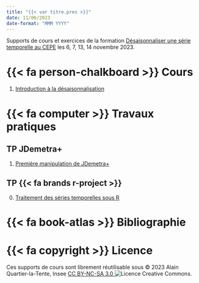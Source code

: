 ```yaml
---
title: "{{< var titre.pres >}}"
date: 11/06/2023
date-format: "MMM YYYY"
---
```


Supports de cours et exercices de la formation [Désaisonnaliser une série temporelle au CEPE](https://www.lecepe.fr/formations/methodes-statistiques/series-temporelles/desaisonnaliser-une-serie-temporelle_42.html) les 6, 7, 13, 14 novembre 2023.

# {{< fa person-chalkboard >}} Cours

1.  [Introduction à la désaisonnalisation](Cours/01_introduction.pdf)

# {{< fa computer >}} Travaux pratiques

## TP JDemetra+

1.  [Première manipulation de JDemetra+](TP/JD_1_Premiere_manipulation_JD.qmd)


## TP {{< fa brands r-project >}}

0.  [Traitement des séries temporelles sous R](TP/JD_1_Premiere_manipulation_JD.qmd)

# {{< fa book-atlas >}} Bibliographie

# {{< fa copyright >}} Licence

Ces supports de cours sont librement réutilisable sous © 2023 Alain Quartier-la-Tente, Insee [CC BY-NC-SA 3.0 <img src="https://i.creativecommons.org/l/by-nc-sa/4.0/88x31.png" alt="Licence Creative Commons" style="display: inline-block; margin: 0"/>](http://creativecommons.org/licenses/by-nc-sa/4.0/).
